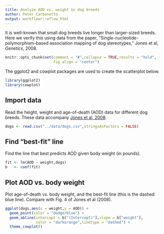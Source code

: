 ```yaml
---
title: Analyze AOD vs. weight in dog breeds
author: Peter Carbonetto
output: workflowr::wflow_html
---
```


It is well-known that small dog breeds live longer than larger-sized 
breeds. Here we verify this using data from the paper, "Single-nucleotide-
polymorphism-based association mapping of dog stereotypes," Jones
et al, *Genetics*, 2008.

```r
knitr::opts_chunk$set(comment = "#",collapse = TRUE,results = "hold",
                      fig.align = "center")
```

The ggplot2 and cowplot packages are used to create the scatterplot
below.

```r
library(ggplot2)
library(cowplot)
```

Import data
-----------

Read the height, weight and age-of-death (AOD) data for different
dog breeds. These data accompany [Jones et al, 2008][jones-2008].

```r
dogs <- read.csv("../data/dogs.csv",stringsAsFactors = FALSE)
```

Find "best-fit" line
--------------------

Find the line that best predicts AOD given body weight (in pounds).

```r
fit <- lm(AOD ~ weight,dogs)
b   <- coef(fit)
```

Plot AOD vs. body weight
------------------------

Plot age-of-death vs. body weight, and the best-fit line (this is the
dashed blue line). Compare with Fig. 4 of Jones et al (2008).

```r
ggplot(dogs,aes(x = weight,y = AOD)) +
  geom_point(color = "dodgerblue") +
  geom_abline(intercept = b["(Intercept)"],slope = b["weight"],
              color = "darkorange",linetype = "dashed") +
  theme_cowplot()
```

[jones-2008]: https://doi.org/10.1534/genetics.108.087866

